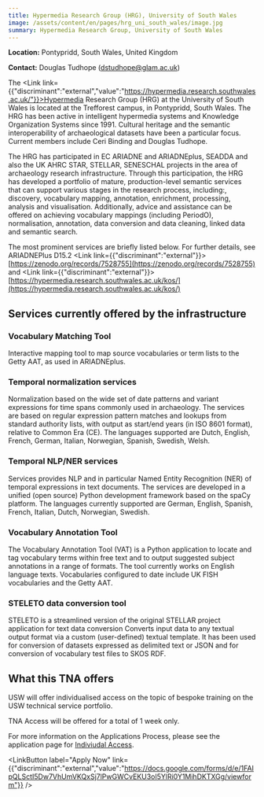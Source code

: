 ```yaml
---
title: Hypermedia Research Group (HRG), University of South Wales
image: /assets/content/en/pages/hrg_uni_south_wales/image.jpg
summary: Hypermedia Research Group, University of South Wales
---
```

**Location:** Pontypridd, South Wales, United Kingdom

**Contact:** Douglas Tudhope ([dstudhope@glam.ac.uk](dstudhope@glam.ac.uk))

The <Link link={{"discriminant":"external","value":"https://hypermedia.research.southwales.ac.uk/"}}>Hypermedia Research Group</Link> (HRG) at the University of South Wales is located at the Trefforest campus, in Pontypridd, South Wales. The HRG has been active in intelligent hypermedia systems and Knowledge Organization Systems since 1991. Cultural heritage and the semantic interoperability of archaeological datasets have been a particular focus. Current members include Ceri Binding and Douglas Tudhope.

The HRG has participated in EC ARIADNE and ARIADNEplus, SEADDA and also the UK AHRC STAR, STELLAR, SENESCHAL projects in the area of archaeology research infrastructure. Through this participation, the HRG has developed a portfolio of mature, production-level semantic services that can support various stages in the research process, including:, discovery, vocabulary mapping, annotation, enrichment, processing, analysis and visualisation. Additionally, advice and assistance can be offered on achieving vocabulary mappings (including PeriodO), normalisation, annotation, data conversion and data cleaning, linked data and semantic search.

The most prominent services are briefly listed below. For further details, see ARIADNEPlus D15.2 <Link link={{"discriminant":"external"}}>[https://zenodo.org/records/7528755](https://zenodo.org/records/7528755)</Link> and <Link link={{"discriminant":"external"}}>[https://hypermedia.research.southwales.ac.uk/kos/](https://hypermedia.research.southwales.ac.uk/kos/)</Link>

## Services currently offered by the infrastructure

### Vocabulary Matching Tool&#x20;

Interactive mapping tool to map source vocabularies or term lists to the Getty AAT, as used in ARIADNEplus.

### Temporal normalization services&#x20;

Normalization based on the wide set of date patterns and variant expressions for time spans commonly used in archaeology. The services are based on regular expression pattern matches and lookups from standard authority lists, with output as start/end years (in ISO 8601 format), relative to Common Era (CE). The languages supported are Dutch, English, French, German, Italian, Norwegian, Spanish, Swedish, Welsh.

### Temporal NLP/NER services&#x20;

Services provides NLP and in particular Named Entity Recognition (NER) of temporal expressions in text documents. The services are developed in a unified (open source) Python development framework based on the spaCy platform. The languages currently supported are German, English, Spanish, French, Italian, Dutch, Norwegian, Swedish.

### Vocabulary Annotation Tool&#x20;

The Vocabulary Annotation Tool (VAT) is a Python application to locate and tag vocabulary terms within free text and to output suggested subject annotations in a range of formats. The tool currently works on English language texts. Vocabularies configured to date include UK FISH vocabularies and the Getty AAT.

### STELETO data conversion tool&#x20;

STELETO is a streamlined version of the original STELLAR project application for text data conversion Converts input data to any textual output format via a custom (user-defined) textual template. It has been used for conversion of datasets expressed as delimited text or JSON and for conversion of vocabulary test files to SKOS RDF.

## What this TNA offers

USW will offer individualised access on the topic of bespoke training on the USW technical service portfolio.

TNA Access will be offered for a total of 1 week only.

For more information on the Applications Process, please see the application page for [Indiviudal Access](https://atrium-research.eu/transnational-access-scheme-application-process-indiviudal-access).&#x20;

<LinkButton label="Apply Now" link={{"discriminant":"external","value":"https://docs.google.com/forms/d/e/1FAIpQLSctI5Dw7VhUmVKQxSj7lPwGWCvEKU3oI5YlRi0Y1MihDKTXGg/viewform"}} />

